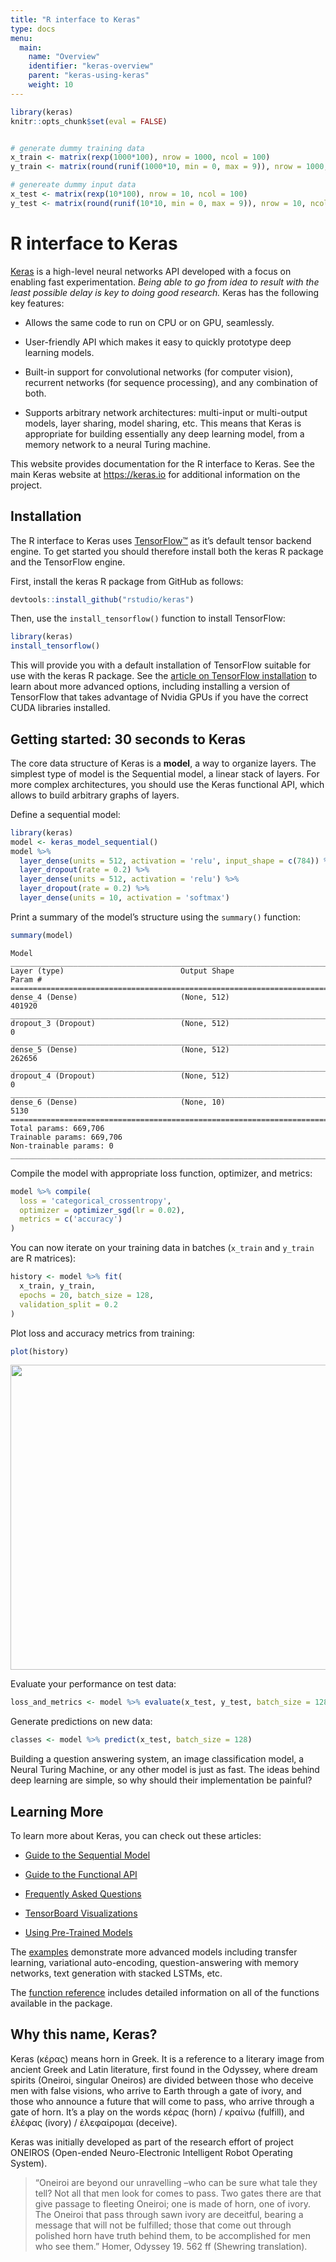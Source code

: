 ```yaml
---
title: "R interface to Keras"
type: docs
menu:
  main:
    name: "Overview"
    identifier: "keras-overview"
    parent: "keras-using-keras"
    weight: 10
---
```



```r
library(keras)
knitr::opts_chunk$set(eval = FALSE)


# generate dummy training data
x_train <- matrix(rexp(1000*100), nrow = 1000, ncol = 100)
y_train <- matrix(round(runif(1000*10, min = 0, max = 9)), nrow = 1000, ncol = 10)

# genereate dummy input data
x_test <- matrix(rexp(10*100), nrow = 10, ncol = 100)
y_test <- matrix(round(runif(10*10, min = 0, max = 9)), nrow = 10, ncol = 10)
```

# R interface to Keras

[Keras](https://keras.io/) is a high-level neural networks API developed with a focus on enabling fast experimentation. *Being able to go from idea to result with the least possible delay is key to doing good research.* Keras has the following key features:

- Allows the same code to run on CPU or on GPU, seamlessly.

- User-friendly API which makes it easy to quickly prototype deep learning models.

- Built-in support for convolutional networks (for computer vision), recurrent networks (for sequence processing), and any combination of both.

- Supports arbitrary network architectures: multi-input or multi-output models, layer sharing, model sharing, etc. This means that Keras is appropriate for building essentially any deep learning model, from a memory network to a neural Turing machine.

This website provides documentation for the R interface to Keras. See the main Keras website at <https://keras.io> for additional information on the project.

## Installation

The R interface to Keras uses [TensorFlow™](https://www.tensorflow.org/) as it's default tensor backend engine. To get started you should therefore install both the keras R package and the TensorFlow engine.

First, install the keras R package from GitHub as follows:

```r
devtools::install_github("rstudio/keras")
```

Then, use the `install_tensorflow()` function to install TensorFlow:

```r
library(keras)
install_tensorflow()
```

This will provide you with a default installation of TensorFlow suitable for use with the keras R package. See the [article on TensorFlow installation](https://tensorflow.rstudio.com/installation.html) to learn about more advanced options, including installing a version of TensorFlow that takes advantage of Nvidia GPUs if you have the correct CUDA libraries installed.

## Getting started: 30 seconds to Keras

The core data structure of Keras is a **model**, a way to organize layers. The simplest type of model is the Sequential model, a linear stack of layers. For more complex architectures, you should use the Keras functional API, which allows to build arbitrary graphs of layers.

Define a sequential model:

```r
library(keras)
model <- keras_model_sequential() 
model %>% 
  layer_dense(units = 512, activation = 'relu', input_shape = c(784)) %>% 
  layer_dropout(rate = 0.2) %>% 
  layer_dense(units = 512, activation = 'relu') %>%
  layer_dropout(rate = 0.2) %>%
  layer_dense(units = 10, activation = 'softmax')
```

Print a summary of the model's structure using the `summary()` function:

```r
summary(model)
```
```
Model
_____________________________________________________________________________________
Layer (type)                          Output Shape                      Param #      
=====================================================================================
dense_4 (Dense)                       (None, 512)                       401920       
_____________________________________________________________________________________
dropout_3 (Dropout)                   (None, 512)                       0            
_____________________________________________________________________________________
dense_5 (Dense)                       (None, 512)                       262656       
_____________________________________________________________________________________
dropout_4 (Dropout)                   (None, 512)                       0            
_____________________________________________________________________________________
dense_6 (Dense)                       (None, 10)                        5130         
=====================================================================================
Total params: 669,706
Trainable params: 669,706
Non-trainable params: 0
_____________________________________________________________________________________
```

Compile the model with appropriate loss function, optimizer, and metrics:

```r
model %>% compile(
  loss = 'categorical_crossentropy',
  optimizer = optimizer_sgd(lr = 0.02),
  metrics = c('accuracy')
)
```

You can now iterate on your training data in batches (`x_train` and `y_train` are R matrices):

```r
history <- model %>% fit(
  x_train, y_train, 
  epochs = 20, batch_size = 128, 
  validation_split = 0.2
)
```

Plot loss and accuracy metrics from training:

```r
plot(history)
```

![](images/training_history_ggplot2.png){width=753 height=488 .r-plot}

Evaluate your performance on test data:

```r
loss_and_metrics <- model %>% evaluate(x_test, y_test, batch_size = 128)
```

Generate predictions on new data:

```r
classes <- model %>% predict(x_test, batch_size = 128)
```

Building a question answering system, an image classification model, a Neural Turing Machine, or any other model is just as fast. The ideas behind deep learning are simple, so why should their implementation be painful?



## Learning More

To learn more about Keras, you can check out these articles:

- [Guide to the Sequential Model](articles/sequential_model.html)

- [Guide to the Functional API](articles/functional_api.html)

- [Frequently Asked Questions](articles/faq.html)

- [TensorBoard Visualizations](articles/tensorboard.html)

- [Using Pre-Trained Models](articles/applications.html)

The [examples](articles/examples) demonstrate more advanced models including transfer learning, variational auto-encoding, question-answering with memory networks, text generation with stacked LSTMs, etc.

The [function reference](reference/index.html) includes detailed information on all of the functions available in the package.

## Why this name, Keras?

Keras (κέρας) means horn in Greek. It is a reference to a literary image from ancient Greek and Latin literature, first found in the Odyssey, where dream spirits (Oneiroi, singular Oneiros) are divided between those who deceive men with false visions, who arrive to Earth through a gate of ivory, and those who announce a future that will come to pass, who arrive through a gate of horn. It's a play on the words κέρας (horn) / κραίνω (fulfill), and ἐλέφας (ivory) / ἐλεφαίρομαι (deceive).

Keras was initially developed as part of the research effort of project ONEIROS (Open-ended Neuro-Electronic Intelligent Robot Operating System).

> "Oneiroi are beyond our unravelling --who can be sure what tale they tell? Not all that men look for comes to pass. Two gates there are that give passage to fleeting Oneiroi; one is made of horn, one of ivory. The Oneiroi that pass through sawn ivory are deceitful, bearing a message that will not be fulfilled; those that come out through polished horn have truth behind them, to be accomplished for men who see them." Homer, Odyssey 19. 562 ff (Shewring translation).
